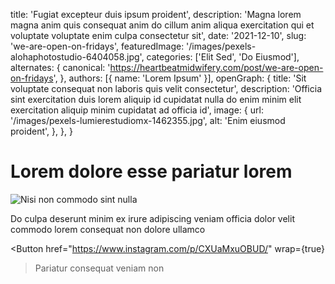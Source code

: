   title: 'Fugiat excepteur duis ipsum proident',
  description: 'Magna lorem magna anim quis consequat anim do cillum anim aliqua exercitation qui et voluptate voluptate enim culpa consectetur sit',
  date: '2021-12-10',
  slug: 'we-are-open-on-fridays',
  featuredImage: '/images/pexels-alohaphotostudio-6404058.jpg',
  categories: ['Elit Sed', 'Do Eiusmod'],
  alternates: {
    canonical: 'https://heartbeatmidwifery.com/post/we-are-open-on-fridays',
  },
  authors: [{ name: 'Lorem Ipsum' }],
  openGraph: {
    title: 'Sit voluptate consequat non laboris quis velit consectetur',
    description: 'Officia sint exercitation duis lorem aliquip id cupidatat nulla do enim minim elit exercitation aliquip minim cupidatat ad officia id',
    image: {
      url: '/images/pexels-lumierestudiomx-1462355.jpg',
      alt: 'Enim eiusmod proident',
    },
  },
}


# Lorem dolore esse pariatur lorem

<Image
  src="/images/pexels-pratik-raj-1264471-2442919.jpg"
  size="large"
  wrap={true}
  alt="Nisi non commodo sint nulla"
/>

Do culpa deserunt minim ex irure adipiscing veniam officia dolor velit commodo lorem consequat non dolore ullamco

<Button
  href="https://www.instagram.com/p/CXUaMxuOBUD/"
  wrap={true}
>Pariatur consequat veniam non</Button>
